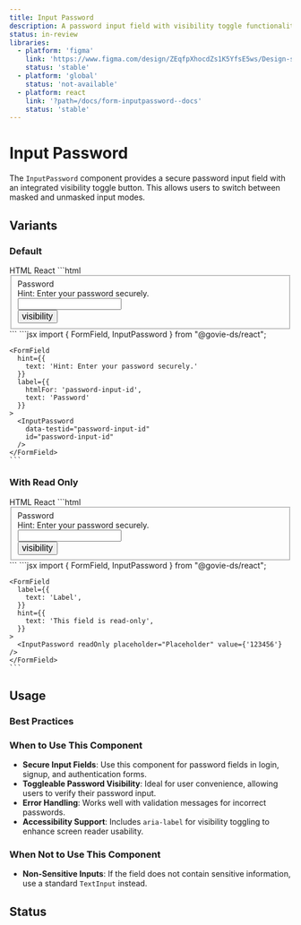 ```yaml
---
title: Input Password
description: A password input field with visibility toggle functionality.
status: in-review
libraries:
  - platform: 'figma'
    link: 'https://www.figma.com/design/ZEqfpXhocdZs1K5YfsE5ws/Design-system?node-id=5205-1609&t=OTohNL833jZFP7AL-0'
    status: 'stable'
  - platform: 'global'
    status: 'not-available'
  - platform: react
    link: '?path=/docs/form-inputpassword--docs'
    status: 'stable'
---
```


# Input Password

The `InputPassword` component provides a secure password input field with an integrated visibility toggle button. This allows users to switch between masked and unmasked input modes.

## Variants

### Default

<ComponentContainer>
  <FormField
    hint={{
      text: 'Hint: Enter your password securely.',
    }}
    label={{
      htmlFor: 'password-input-id',
      text: 'Password',
    }}
  >
    <InputPassword data-testid="password-input-id" id="password-input-id" />
  </FormField>
</ComponentContainer>

<Tabs id="tab3">
  <TabList>
    <TabItem value="tab31" checked>HTML</TabItem>
    <TabItem value="tab33">React</TabItem>
  </TabList>
  <TabPanel value="tab31">        
    ```html
    <fieldset class="">
    <label class="gi-text-md gi-label gi-mb-1" for="password-input-id">Password</label>
        <div class="gi-hint-text-md gi-hint-text gi-mb-1">Hint: Enter your password securely.</div>
        <div class="gi-input-text-container">
            <div class="gi-input-text-inner">
                <input data-end-element="true" class="gi-input-text" data-testid="password-input-id" id="password-input-id" type="password">
                <div class="gi-input-text-end-element" data-suffix="false"><button role="button" data-testid="govieIconButton-dark-flat-small-undefined" class="gi-btn gi-btn-flat-dark gi-icon-btn-small undefined "><span data-testid="govie-icon" role="presentation" class="gi-block material-symbols-outlined" style="font-size: 16px;">visibility</span></button></div>
            </div>
        </div>
    </fieldset>
    ```
  </TabPanel>
  <TabPanel value="tab33">
    ```jsx
    import { FormField, InputPassword } from "@govie-ds/react";
    
    <FormField
      hint={{
        text: 'Hint: Enter your password securely.'
      }}
      label={{
        htmlFor: 'password-input-id',
        text: 'Password'
      }}
    >
      <InputPassword
        data-testid="password-input-id"
        id="password-input-id"
      />
    </FormField>
    ```
  </TabPanel>
</Tabs>

### With Read Only

<ComponentContainer>
  <FormField
    label={{
      text: 'Label',
    }}
    hint={{
      text: 'This field is read-only',
    }}
  >
    <InputPassword readOnly placeholder="Placeholder" value={'123456'} />
  </FormField>
</ComponentContainer>

<Tabs id="tab2">
  <TabList>
    <TabItem value="tab21" checked>HTML</TabItem>
    <TabItem value="tab23">React</TabItem>
  </TabList>
  <TabPanel value="tab21">        
    ```html
    <fieldset class="">
    <label class="gi-text-md gi-label gi-mb-1" for="password-input-id">Password</label>
        <div class="gi-hint-text-md gi-hint-text gi-mb-1">Hint: Enter your password securely.</div>
        <div class="gi-text-input-container">
            <div class="gi-text-input-inner">
                <input readonly read data-end-element="true" class="gi-text-input" data-testid="password-input-id" id="password-input-id" type="password">
                <div class="gi-text-input-end-element" data-suffix="false"><button role="button" data-testid="govieIconButton-dark-flat-small-undefined" class="gi-btn gi-btn-flat-dark gi-icon-btn-small undefined "><span data-testid="govie-icon" role="presentation" class="gi-block material-symbols-outlined" style="font-size: 16px;">visibility</span></button></div>
            </div>
        </div>
    </fieldset>
    ```
  </TabPanel>
  <TabPanel value="tab23">
    ```jsx
    import { FormField, InputPassword } from "@govie-ds/react";
    
    <FormField
      label={{
        text: 'Label',
      }}
      hint={{
        text: 'This field is read-only',
      }}
    >
      <InputPassword readOnly placeholder="Placeholder" value={'123456'} />
    </FormField>
    ```
  </TabPanel>
</Tabs>

## Usage

### Best Practices

### When to Use This Component

- **Secure Input Fields**: Use this component for password fields in login, signup, and authentication forms.
- **Toggleable Password Visibility**: Ideal for user convenience, allowing users to verify their password input.
- **Error Handling**: Works well with validation messages for incorrect passwords.
- **Accessibility Support**: Includes `aria-label` for visibility toggling to enhance screen reader usability.

### When Not to Use This Component

- **Non-Sensitive Inputs**: If the field does not contain sensitive information, use a standard `TextInput` instead.

## Status

<ComponentStatusBlock componentId="input-password" />
